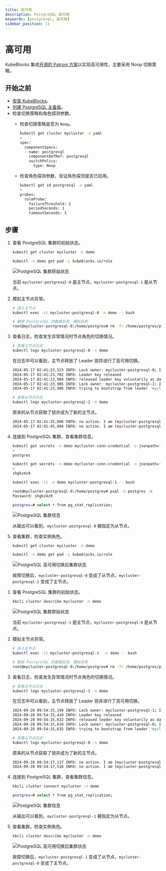 ```yaml
---
title: 高可用
description: PostgreSQL 高可用
keywords: [postgresql, 高可用]
sidebar_position: 11
---
```



# 高可用

KubeBlocks 集成[开源的 Patroni 方案](https://patroni.readthedocs.io/en/latest/)以实现高可用性，主要采用 Noop 切换策略。

## 开始之前

* [安装 KubeBlocks](./../../installation/install-kubeblocks.md)。
* [创建 PostgreSQL 主备版](./../cluster-management/create-and-connect-a-postgresql-cluster.md)。
* 检查切换策略和角色探测参数。
  * 检查切换策略是否为 `Noop`。

    ```bash
    kubectl get cluster mycluster -o yaml
    >
    spec:
      componentSpecs:
      - name: postgresql
        componentDefRef: postgresql
        switchPolicy:
          type: Noop
    ```

  * 检查角色探测参数，验证角色探测是否已启用。

    ```bash
    kubectl get cd postgresql -o yaml
    >
    probes:
      roleProbe:
        failureThreshold: 2
        periodSeconds: 1
        timeoutSeconds: 1
    ```

## 步骤

<Tabs>

<TabItem value="kubectl" label="kubectl" default>

1. 查看 PostgreSQL 集群的初始状态。

   ```bash
   kubectl get cluster mycluster -n demo

   kubectl -n demo get pod -L kubeblocks.io/role
   ```

   ![PostgreSQL 集群原始状态](/img/docs/zh/api-ha-pg-original-status.png)

   当前 `mycluster-postgresql-0` 是主节点，`mycluster-postgresql-1` 是从节点。

2. 模拟主节点异常。

   ```bash
   # 进入主节点
   kubectl exec -it mycluster-postgresql-0 -n demo -- bash

   # 删除 PostgreSQL 的数据目录，模拟异常
   root@mycluster-postgresql-0:/home/postgres# rm -fr /home/postgres/pgdata/pgroot/data
   ```

3. 查看日志，检查发生异常情况时节点角色的切换情况。

   ```bash
   # 查看主节点日志
   kubectl logs mycluster-postgresql-0 -n demo
   ```

   在日志中可以看到，主节点释放了 Leader 锁并进行了高可用切换。

   ```bash
   2024-05-17 02:41:23,523 INFO: Lock owner: mycluster-postgresql-0; I am mycluster-postgresql-0
   2024-05-17 02:41:23,702 INFO: Leader key released
   2024-05-17 02:41:23,904 INFO: released leader key voluntarily as data dir empty and currently leader
   2024-05-17 02:41:23,905 INFO: Lock owner: mycluster-postgresql-1; I am mycluster-postgresql-0
   2024-05-17 02:41:23,906 INFO: trying to bootstrap from leader 'mycluster-postgresql-1'
   ```

   ```bash
   # 查看从节点日志
   kubectl logs mycluster-postgresql-1 -n demo
   ```

   原来的从节点获取了锁并成为了新的主节点。

   ```bash
   2024-05-17 02:41:35,806 INFO: no action. I am (mycluster-postgresql-1), the leader with the lock
   2024-05-17 02:41:45,804 INFO: no action. I am (mycluster-postgresql-1), the leader with the lock
   ```

4. 连接到 PostgreSQL 集群，查看集群信息。

   ```bash
   kubectl get secrets -n demo mycluster-conn-credential -o jsonpath='{.data.username}' | base64 -d
   >
   postgres

   kubectl get secrets -n demo mycluster-conn-credential -o jsonpath='{.data.password}' | base64 -d
   >
   shgkz4z9

   kubectl exec -ti -n demo mycluster-postgresql-1 -- bash

   root@mycluster-postgresql-0:/home/postgres# psql -U postgres -W
   Password: shgkz4z9
   ```

   ```bash
   postgres=# select * from pg_stat_replication;
   ```

   ![PostgreSQL 集群信息](/img/docs/zh/api-ha-pg-replication-info.png)

   从输出可以看到，`mycluster-postgresql-0` 被指定为从节点。

5. 查看集群，检查实例角色。

   ```bash
   kubectl get cluster mycluster -n demo

   kubectl -n demo get pod -L kubeblocks.io/role
   ```

   ![PostgreSQL 高可用切换后集群状态](/img/docs/zh/api-ha-pg-after.png)

   故障切换后，`mycluster-postgresql-0` 变成了从节点，`mycluster-postgresql-1` 变成了主节点。

</TabItem>

<TabItem value="kbcli" label="kbcli">

1. 查看 PostgreSQL 集群的初始状态。

   ```bash
   kbcli cluster describe mycluster -n demo
   ```

   ![PostgreSQL 集群原始状态](/img/docs/zh/pgsql-ha-before.png)

   当前 `mycluster-postgresql-1` 是主节点，`mycluster-postgresql-0` 是从节点。

2. 模拟主节点异常。

   ```bash
   # 进入主节点
   kubectl exec -it mycluster-postgresql-1  -n demo -- bash

   # 删除 PostgreSQL 的数据目录，模拟异常
   root@mycluster-postgresql-0:/home/postgres# rm -fr /home/postgres/pgdata/pgroot/data
   ```

3. 查看日志，检查发生异常情况时节点角色的切换情况。

   ```bash
   # 查看主节点日志
   kubectl logs mycluster-postgresql-1 -n demo
   ```

   在日志中可以看到，主节点释放了 Leader 锁并进行了高可用切换。

   ```bash
   2024-09-28 09:54:15,199 INFO: Lock owner: mycluster-postgresql-1; I am mycluster-postgresql-1
   2024-09-28 09:54:15,419 INFO: Leader key released
   2024-09-28 09:54:15,632 INFO: released leader key voluntarily as data dir empty and currently leader
   2024-09-28 09:54:15,634 INFO: Lock owner: mycluster-postgresql-0; I am mycluster-postgresql-1
   2024-09-28 09:54:15,635 INFO: trying to bootstrap from leader 'mycluster-postgresql-0'
   ```

   ```bash
   # 查看从节点日志
   kubectl logs mycluster-postgresql-0 -n demo
   ```

   原来的从节点获取了锁并成为了新的主节点。

   ```bash
   2024-09-28 09:54:17,117 INFO: no action. I am (mycluster-postgresql-0), the leader with the lock
   2024-09-28 09:54:17,516 INFO: no action. I am (mycluster-postgresql-0), the leader with the lock
   ```

4. 连接到 PostgreSQL 集群，查看集群信息。

   ```bash
   kbcli cluster connect mycluster -n demo
   ```

   ```bash
   postgres=# select * from pg_stat_replication;
   ```

   ![PostgreSQL 集群信息](/img/docs/zh/pgsql-ha-pg_stat_replication.png)

   从输出可以看到，`mycluster-postgresql-1` 被指定为从节点。

5. 查看集群，检查实例角色。

   ```bash
   kbcli cluster describe mycluster -n demo
   ```

   ![PostgreSQL 高可用切换后集群状态](/img/docs/zh/pgsql-ha-after.png)

   故障切换后，`mycluster-postgresql-1` 变成了从节点，`mycluster-postgresql-0` 变成了主节点。

</TabItem>

</Tabs>
